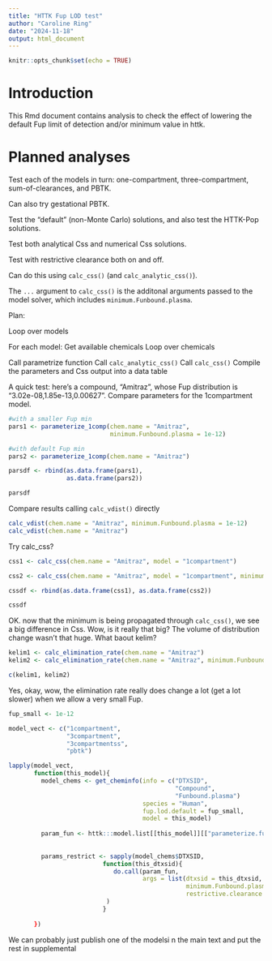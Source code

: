 ```yaml
---
title: "HTTK Fup LOD test"
author: "Caroline Ring"
date: "2024-11-18"
output: html_document
---
```


```r
knitr::opts_chunk$set(echo = TRUE)
```

# Introduction

This Rmd document contains analysis to check the effect of lowering the default Fup limit of detection and/or minimum value in httk.


# Planned analyses

Test each of the models in turn: one-compartment, three-compartment, sum-of-clearances, and PBTK.

Can also try gestational PBTK.

Test the "default" (non-Monte Carlo) solutions, and also test the HTTK-Pop solutions.

Test both analytical Css and numerical Css solutions.

Test with restrictive clearance both on and off.

Can do this using `calc_css()` (and `calc_analytic_css()`).

The `...` argument to `calc_css()` is the additonal arguments passed to the model solver, which includes `minimum.Funbound.plasma`.


Plan:

Loop over models

For each model:
Get available chemicals
Loop over chemicals

Call parametrize function
Call `calc_analytic_css()`
Call `calc_css()`
Compile the parameters and Css output into a data table


A quick test: here's a compound, "Amitraz", whose Fup distribution is "3.02e-08,1.85e-13,0.00627". Compare parameters for the 1compartment model.

```r

#with a smaller Fup min
pars1 <- parameterize_1comp(chem.name = "Amitraz",
                            minimum.Funbound.plasma = 1e-12)

#with default Fup min
pars2 <- parameterize_1comp(chem.name = "Amitraz")

parsdf <- rbind(as.data.frame(pars1),
                as.data.frame(pars2))

parsdf
```

Compare results calling `calc_vdist()` directly 

```r
calc_vdist(chem.name = "Amitraz", minimum.Funbound.plasma = 1e-12)
calc_vdist(chem.name = "Amitraz")
```

Try calc_css?

```r
css1 <- calc_css(chem.name = "Amitraz", model = "1compartment")

css2 <- calc_css(chem.name = "Amitraz", model = "1compartment", minimum.Funbound.plasma = 1e-12)

cssdf <- rbind(as.data.frame(css1), as.data.frame(css2))

cssdf
```

OK. now that the minimum is being propagated through `calc_css()`, we see a big difference in Css. Wow, is it really that big? The volume of distribution change wasn't that huge. What baout kelim?

```r
kelim1 <- calc_elimination_rate(chem.name = "Amitraz")
kelim2 <- calc_elimination_rate(chem.name = "Amitraz", minimum.Funbound.plasma = 1e-12)

c(kelim1, kelim2)
```

Yes, okay, wow, the elimination rate really does change a lot (get a lot slower) when we allow a very small Fup.



```r
fup_small <- 1e-12

model_vect <- c("1compartment",
                "3compartment",
                "3compartmentss",
                "pbtk")

lapply(model_vect,
       function(this_model){
         model_chems <- get_cheminfo(info = c("DTXSID",
                                              "Compound",
                                              "Funbound.plasma")
                                     species = "Human",
                                     fup.lod.default = fup_small,
                                     model = this_model)
         
         param_fun <- httk:::model.list[[this_model]][["parameterize.func"]]
         
         
         params_restrict <- sapply(model_chems$DTXSID,
                          function(this_dtxsid){
                             do.call(param_fun,
                                     args = list(dtxsid = this_dtxsid,
                                                 minimum.Funbound.plasma = fup_small,
                                                 restrictive.clearance = TRUE)
                           )
                          }
          
       })
```

We can probably just publish one of the modelsi n the main text and put the rest in supplemental



